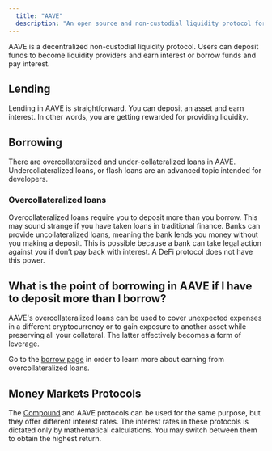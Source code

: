 ```yaml
---
  title: "AAVE"
  description: "An open source and non-custodial liquidity protocol for earning interest on deposits and borrowing assets."
---
```


AAVE is a decentralized non-custodial liquidity protocol. Users can deposit funds to become liquidity providers and earn interest or borrow funds and pay interest.

## Lending

Lending in AAVE is straightforward. You can deposit an asset and earn interest. In other words, you are getting rewarded for providing liquidity.

## Borrowing

There are overcollateralized and under-collateralized loans in AAVE. Undercollateralized loans, or flash loans are an advanced topic intended for developers.

### Overcollateralized loans

Overcollateralized loans require you to deposit more than you borrow. This may sound strange if you have taken loans in traditional finance. Banks can provide uncollateralized loans, meaning the bank lends you money without you making a deposit. This is possible because a bank can take legal action against you if don’t pay back with interest. A DeFi protocol does not have this power.

## What is the point of borrowing in AAVE if I have to deposit more than I borrow?

AAVE's overcollateralized loans can be used to cover unexpected expenses in a different cryptocurrency or to gain exposure to another asset while preserving all your collateral. The latter effectively becomes a form of leverage.

Go to the [borrow page](/blog/borrow) in order to learn more about earning from overcollateralized loans.

## Money Markets Protocols

The [Compound](/projects/compound) and AAVE protocols can be used for the same purpose, but they offer different interest rates. The interest rates in these protocols is dictated only by mathematical calculations. You may switch between them to obtain the highest return.
